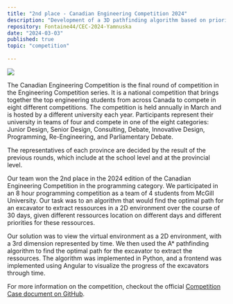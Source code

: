 ```yaml
---
title: "2nd place - Canadian Engineering Competition 2024"
description: "Development of a 3D pathfinding algorithm based on priorities of ressources in a virtual 2D environment through time."
repository: Fontaine44/CEC-2024-Yamnuska
date: "2024-03-03"
published: true
topic: "competition"
  
---
```


![](/cec2024.jpg)

The Canadian Engineering Competition is the final round of competition in the Engineering Competition series. It is a national competition that brings together the top engineering students from across Canada to compete in eight different competitions. The competition is held annually in March and is hosted by a different university each year.
Participants represent their university in teams of four and compete in one of the eight categories: Junior Design, Senior Design, Consulting, Debate, Innovative Design, Programming, Re-Engineering, and Parliamentary Debate.

The representatives of each province are decided by the result of the previous rounds, which include at the school level and at the provincial level.

Our team won the 2nd place in the 2024 edition of the Canadian Engineering Competition in the programming category. We participated in an 8 hour programming competition as a team of 4 students from McGill University.
Our task was to an algorithm that would find the optimal path for an excavator to extract ressources in a 2D environment over the course of 30 days, given different ressources location on different days and different priorities for these ressources.

Our solution was to view the virtual environment as a 2D environment, with a 3rd dimension represented by time. We then used the A* pathfinding algorithm to find the optimal path for the excavator to extract the ressources. The algorithm was implemented in Python, and a frontend was implemented using Angular to visualize the progress of the excavators through time.

For more information on the competition, checkout the official [Competition Case document on GitHub](https://github.com/Fontaine44/CEC-2024-Yamnuska/blob/main/informations/Programming%20Debrief.pdf).